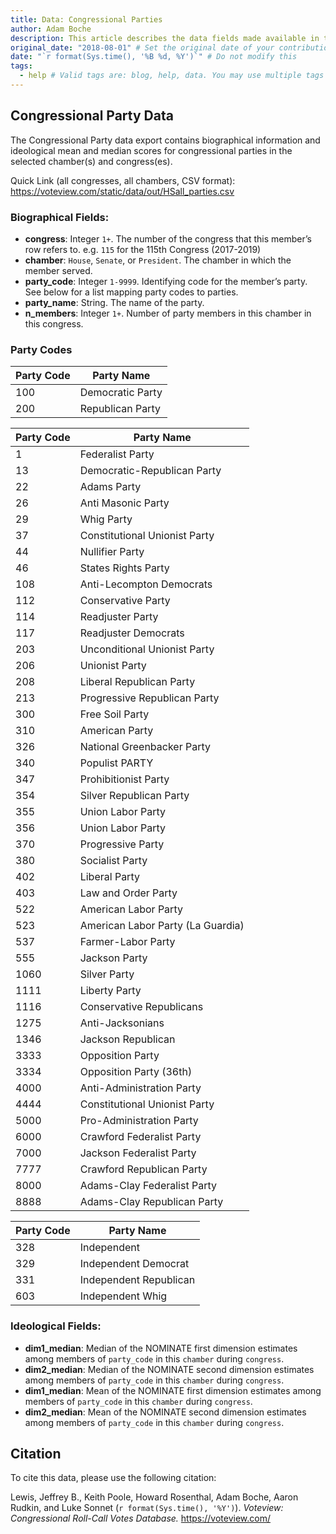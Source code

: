 ```yaml
---
title: Data: Congressional Parties
author: Adam Boche
description: This article describes the data fields made available in the "Congressional Parties" data download
original_date: "2018-08-01" # Set the original date of your contribution in YYYY-MM-DD format here.
date: "`r format(Sys.time(), '%B %d, %Y')`" # Do not modify this
tags:
  - help # Valid tags are: blog, help, data. You may use multiple tags for a post
---
```


## Congressional Party Data

The Congressional Party data export contains biographical information and ideological mean and median scores for congressional parties in the selected chamber(s) and congress(es).

Quick Link (all congresses, all chambers, CSV format):
[https://voteview.com/static/data/out/HSall_parties.csv](https://voteview.com/static/data/out/HSall_parties.csv)

### Biographical Fields:

* **congress**: Integer `1+`. The number of the congress that this member's row refers to. e.g. `115` for the 115th Congress (2017-2019)
* **chamber**: `House`, `Senate`, or `President`. The chamber in which the member served.
* **party_code**: Integer `1-9999`. Identifying code for the member's party. See below for a list mapping party codes to parties.
* **party_name**: String. The name of the party.
* **n_members**: Integer `1+`. Number of party members in this chamber in this congress.

### Party Codes

Party Code | Party Name
---------- | ----------
100 | Democratic Party
200 | Republican Party


Party Code | Party Name
---------- | -----------
1 | Federalist Party
13 | Democratic-Republican Party
22 | Adams Party
26 | Anti Masonic Party
29 | Whig Party
37 | Constitutional Unionist Party
44 | Nullifier Party
46 | States Rights Party
108 | Anti-Lecompton Democrats
112 | Conservative Party
114 | Readjuster Party
117 | Readjuster Democrats
203 | Unconditional Unionist Party
206 | Unionist Party
208 | Liberal Republican Party
213 | Progressive Republican Party
300 | Free Soil Party
310 | American Party
326 | National Greenbacker Party
340 | Populist PARTY
347 | Prohibitionist Party
354 | Silver Republican Party
355 | Union Labor Party
356 | Union Labor Party
370 | Progressive Party
380 | Socialist Party
402 | Liberal Party
403 | Law and Order Party
522 | American Labor Party
523 | American Labor Party (La Guardia)
537 | Farmer-Labor Party
555 | Jackson Party
1060 | Silver Party
1111 | Liberty Party
1116 | Conservative Republicans
1275 | Anti-Jacksonians
1346 | Jackson Republican
3333 | Opposition Party
3334 | Opposition Party (36th)
4000 | Anti-Administration Party
4444 | Constitutional Unionist Party
5000 | Pro-Administration Party
6000 | Crawford Federalist Party
7000 | Jackson Federalist Party
7777 | Crawford Republican Party
8000 | Adams-Clay Federalist Party
8888 | Adams-Clay Republican Party

Party Code | Party Name
---------- | -----------
328 | Independent
329 | Independent Democrat
331 | Independent Republican
603 | Independent Whig

### Ideological Fields:

* **dim1_median**: Median of the NOMINATE first dimension estimates among members of `party_code` in this `chamber` during `congress`.
* **dim2_median**: Median of the NOMINATE second dimension estimates among members of `party_code` in this `chamber` during `congress`.
* **dim1_median**: Mean of the NOMINATE first dimension estimates among members of `party_code` in this `chamber` during `congress`.
* **dim2_median**: Mean of the NOMINATE second dimension estimates among members of `party_code` in this `chamber` during `congress`.

## Citation

To cite this data, please use the following citation:

Lewis, Jeffrey B., Keith Poole, Howard Rosenthal, Adam Boche, Aaron Rudkin, and Luke Sonnet (`r format(Sys.time(), '%Y')`). *Voteview: Congressional Roll-Call Votes Database.* [https://voteview.com/](https://voteview.com/)

